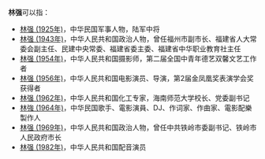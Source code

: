 '''林强'''可以指：
* [[林强_(1925年)|林强 (1925年)]]，中华民国军事人物，陆军中将
* [[林强_(1943年)|林强 (1943年)]]，中华人民共和国政治人物，曾任福州市副市长、福建省人大常委会副主任、民建中央常委、福建省委主委、福建省中华职业教育社主任
* [[林强_(1954年)|林强 (1954年)]]，中华人民共和国摄影师，第二届全国中青年德艺双馨文艺工作者
* [[林强_(1956年)|林强 (1956年)]]，中华人民共和国电影演员、导演，第2届金凤凰奖表演学会奖获得者
* [[林强_(1962年)|林强 (1962年)]]，中华人民共和国化工专家，海南师范大学校长、党委副书记
* [[林強_(1964年)|林強 (1964年)]]，中华民国歌手、電影演員、DJ、作词家、作曲家、電影配樂製作人
* [[林强_(1969年)|林强 (1969年)]]，中华人民共和国政治人物，曾任中共铁岭市委副书记、铁岭市人民政府市长
* [[林强_(1982年)|林强 (1982年)]]，中华人民共和国配音演员
{{Disambiguation|Q|Cat=二字林姓人名消歧义}}